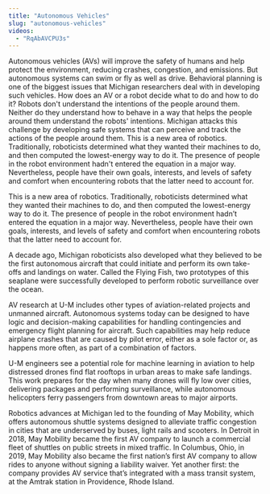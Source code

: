```yaml
---
title: "Autonomous Vehicles"
slug: "autonomous-vehicles"
videos:
  - "RqAbAVCPU3s"
---
```


Autonomous vehicles (AVs) will improve the safety of humans and help protect the environment, reducing crashes, congestion, and emissions. But autonomous systems can swim or fly as well as drive. Behavioral planning is one of the biggest issues that Michigan researchers deal with in developing such vehicles. How does an AV or a robot decide what to do and how to do it? Robots don't understand the intentions of the people around them. Neither do they understand how to behave in a way that helps the people around them understand the robots' intentions. 
<VideoRight 
  url="https://www.youtube.com/watch?v=QnUHg3ZpVWU"
  caption="Professor Ryan Eustice discusses autonomous driving at the Toyota Research Institute in this seminar."
/>
Michigan attacks this challenge by developing safe systems that can perceive and track the actions of the people around them. This is a new area of robotics. Traditionally, roboticists determined what they wanted their machines to do, and then computed the lowest-energy way to do it. The presence of people in the robot environment hadn't entered the equation in a major way. Nevertheless, people have their own goals, interests, and levels of safety and comfort when encountering robots that the latter need to account for.

This is a new area of robotics. Traditionally, roboticists determined what they wanted their machines to do, and then computed the lowest-energy way to do it. The presence of people in the robot environment hadn’t entered the equation in a major way. Nevertheless, people have their own goals, interests, and levels of safety and comfort when encountering robots that the latter need to account for.

A decade ago, Michigan roboticists also developed what they believed to be the first autonomous aircraft that could initiate and perform its own take-offs and landings on water. Called the Flying Fish, two prototypes of this seaplane were successfully developed to perform robotic surveillance over the ocean.

AV research at U-M includes other types of aviation-related projects and unmanned aircraft. Autonomous systems today can be designed to have logic and decision-making capabilities for handling contingencies and emergency flight planning for aircraft. Such capabilities may help reduce airplane crashes that are caused by pilot error, either as a sole factor or, as happens more often, as part of a combination of factors.

U-M engineers see a potential role for machine learning in aviation to help distressed drones find flat rooftops in urban areas to make safe landings. This work prepares for the day when many drones will fly low over cities, delivering packages and performing surveillance, while autonomous helicopters ferry passengers from downtown areas to major airports.

Robotics advances at Michigan led to the founding of May Mobility, which offers autonomous shuttle systems designed to alleviate traffic congestion in cities that are underserved by buses, light rails and scooters. In Detroit in 2018, May Mobility became the first AV company to launch a commercial fleet of shuttles on public streets in mixed traffic. In Columbus, Ohio, in 2019, May Mobility also became the first nation’s first AV company to allow rides to anyone without signing a liability waiver. Yet another first: the company provides AV service that’s integrated with a mass transit system, at the Amtrak station in Providence, Rhode Island.




